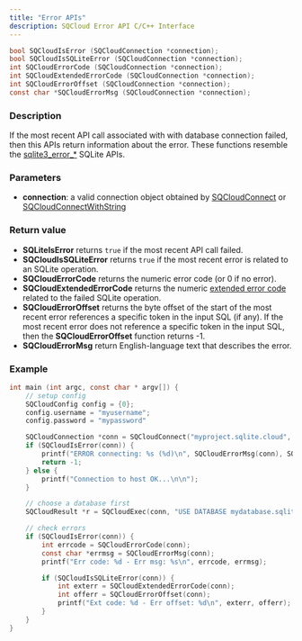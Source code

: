 ```yaml
---
title: "Error APIs"
description: SQCloud Error API C/C++ Interface
---
```


```c
bool SQCloudIsError (SQCloudConnection *connection);
bool SQCloudIsSQLiteError (SQCloudConnection *connection);
int SQCloudErrorCode (SQCloudConnection *connection);
int SQCloudExtendedErrorCode (SQCloudConnection *connection);
int SQCloudErrorOffset (SQCloudConnection *connection);
const char *SQCloudErrorMsg (SQCloudConnection *connection);
```

### Description
If the most recent API call associated with with database connection failed, then this APIs return information about the error.
These functions resemble the [sqlite3_error_*](https://www.sqlite.org/c3ref/errcode.html) SQLite APIs. 


### Parameters
* **connection**: a valid connection object obtained by [SQCloudConnect](/docs/sdk/c/sqcloudconnect) or [SQCloudConnectWithString](/docs/sdk/c/sqcloudconnectwithstring)

### Return value
* **SQLiteIsError** returns `true` if the most recent API call failed.
* **SQCloudIsSQLiteError** returns `true` if the most recent error is related to an SQLite operation.
* **SQCloudErrorCode** returns the numeric error code (or 0 if no error).
* **SQCloudExtendedErrorCode** returns the numeric [extended error code](https://www.sqlite.org/rescode.html#extrc) related to the failed SQLite operation.
* **SQCloudErrorOffset** returns the byte offset of the start of the most recent error references a specific token in the input SQL (if any). If the most recent error does not reference a specific token in the input SQL, then the **SQCloudErrorOffset** function returns -1.
* **SQCloudErrorMsg** return English-language text that describes the error.

### Example
```c
int main (int argc, const char * argv[]) {
    // setup config
    SQCloudConfig config = {0};
    config.username = "myusername";
    config.password = "mypassword"

    SQCloudConnection *conn = SQCloudConnect("myproject.sqlite.cloud", SQCLOUD_DEFAULT_PORT, &config);
    if (SQCloudIsError(conn)) {
        printf("ERROR connecting: %s (%d)\n", SQCloudErrorMsg(conn), SQCloudErrorCode(conn));
        return -1;
    } else {
        printf("Connection to host OK...\n\n");
    }

    // choose a database first
    SQCloudResult *r = SQCloudExec(conn, "USE DATABASE mydatabase.sqlite;");

    // check errors
    if (SQCloudIsError(conn)) {
        int errcode = SQCloudErrorCode(conn);
        const char *errmsg = SQCloudErrorMsg(conn);
        printf("Err code: %d - Err msg: %s\n", errcode, errmsg);

        if (SQCloudIsSQLiteError(conn)) {
            int exterr = SQCloudExtendedErrorCode(conn);
            int offerr = SQCloudErrorOffset(conn);
            printf("Ext code: %d - Err offset: %d\n", exterr, offerr);
        }
    }
}
```
